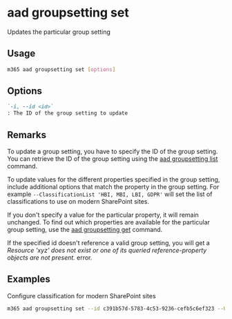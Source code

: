 
# aad groupsetting set

Updates the particular group setting

## Usage

```sh
m365 aad groupsetting set [options]
```

## Options

```md definition-list
`-i, --id <id>`
: The ID of the group setting to update
```

<Global />

## Remarks

To update a group setting, you have to specify the ID of the group setting. You can retrieve the ID of the group setting using the [aad groupsetting list](./groupsetting-list.mdx) command.

To update values for the different properties specified in the group setting, include additional options that match the property in the group setting. For example `--ClassificationList 'HBI, MBI, LBI, GDPR'` will set the list of classifications to use on modern SharePoint sites.

If you don't specify a value for the particular property, it will remain unchanged. To find out which properties are available for the particular group setting, use the [aad groupsetting get](./groupsetting-get.mdx) command.

If the specified id doesn't reference a valid group setting, you will get a _Resource 'xyz' does not exist or one of its queried reference-property objects are not present._ error.

## Examples

Configure classification for modern SharePoint sites

```sh
m365 aad groupsetting set --id c391b57d-5783-4c53-9236-cefb5c6ef323 --UsageGuidelinesUrl https://contoso.sharepoint.com/sites/compliance --ClassificationList 'HBI, MBI, LBI, GDPR' --DefaultClassification MBI
```
